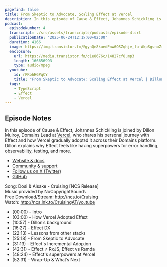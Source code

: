 ```yaml
---
pagefind: false
title: From Skeptic to Advocate, Scaling Effect at Vercel
description: In this episode of Cause & Effect, Johannes Schickling is joined by Dillon Mulroy, Domains Lead at Vercel, who shares his personal journey with Effect and how Vercel gradually adopted it across their Domains platform. Dillon explains why Effect feels like having superpowers for error handling, observability, testing, and more.
podcast:
  episodeNumber: 4
  transcript: ./src/assets/transcripts/podcasts/episode-4.srt
  publicationDate: "2025-06-24T12:15:00+02:00"
  duration: 4166
  image: https://img.transistor.fm/EgynQe8kuedPnw6OSZqhjv_fu-AkpSgsnoZrDvDN2Ns/rs:fill:3000:3000:1/q:60/aHR0cHM6Ly9pbWct/dXBsb2FkLXByb2R1/Y3Rpb24udHJhbnNp/c3Rvci5mbS9iY2Ez/M2JmNmIxNGVlNWEx/OGM2MmI5ZDhhZDQz/NTczNC5wbmc.jpg
  enclosure:
    url: https://media.transistor.fm/c1e8676c/14827cf8.mp3
    length: 166656993
    type: audio/mpeg
  youtube:
    id: rPKohHGPqCY
    title: "From Skeptic to Advocate: Scaling Effect at Vercel | Dillon Mulroy | Cause & Effect #4"
  tags:
    - TypeScript
    - Effect
    - Vercel
---
```


## Episode Notes

In this episode of Cause & Effect, Johannes Schickling is joined by Dillon Mulroy, Domains Lead at [Vercel](https://vercel.com), who shares his personal journey with Effect and how Vercel gradually adopted it across their Domains platform. Dillon explains why Effect feels like having superpowers for error handling, observability, testing, and more.

- [Website & docs](https://effect.website)
- [Community & support](https://discord.gg/effect-ts)
- [Follow us on X (Twitter)](https://twitter.com/EffectTS_)
- [GitHub](https://github.com/Effect-TS)

Song: Dosi & Aisake - Cruising \[NCS Release\]<br/>
Music provided by NoCopyrightSounds<br/>
Free Download/Stream: http://ncs.io/Cruising<br/>
Watch: http://ncs.lnk.to/CruisingAT/youtube

- (00:00) - Intro
- (03:00) - How Vercel Adopted Effect
- (10:57) - Dillon’s background
- (16:27) - Effect DX
- (22:13) - Lessons from other stacks 
- (25:18) - From Skeptic to Advocate 
- (31:13) - Effect's Incremental Adoption
- (42:31) - Effect ≠ RxJS, Effect vs Ramda
- (48:24) - Effect's superpowers at Vercel
- (52:31) - Wrap-Up & What’s Next

